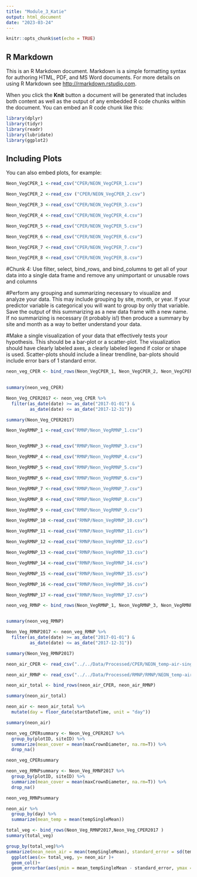 ```yaml
---
title: "Module_3_Katie"
output: html_document
date: "2023-03-24"
---
```


```r
knitr::opts_chunk$set(echo = TRUE)
```

## R Markdown

This is an R Markdown document. Markdown is a simple formatting syntax for authoring HTML, PDF, and MS Word documents. For more details on using R Markdown see <http://rmarkdown.rstudio.com>.

When you click the **Knit** button a document will be generated that includes both content as well as the output of any embedded R code chunks within the document. You can embed an R code chunk like this:

```r


library(dplyr)
library(tidyr)
library(readr) 
library(lubridate)
library(ggplot2)


```

## Including Plots

You can also embed plots, for example:

```r


Neon_VegCPER_1 <-read_csv("CPER/NEON_VegCPER_1.csv")  

Neon_VegCPER_2 <-read_csv ("CPER/NEON_VegCPER_2.csv")

Neon_VegCPER_3 <-read_csv("CPER/NEON_VegCPER_3.csv")

Neon_VegCPER_4 <-read_csv("CPER/NEON_VegCPER_4.csv")

Neon_VegCPER_5 <-read_csv("CPER/NEON_VegCPER_5.csv")

Neon_VegCPER_6 <-read_csv("CPER/NEON_VegCPER_6.csv")

Neon_VegCPER_7 <-read_csv("CPER/NEON_VegCPER_7.csv")

Neon_VegCPER_8 <-read_csv("CPER/NEON_VegCPER_8.csv")


```

#Chunk 4: Use filter, select, bind_rows, and bind_columns to get all of your data into a single data frame and remove any unimportant or unusable rows and columns 

#Perform any grouping and summarizing necessary to visualize and analyze your data. This may include grouping by site, month, or year. If your predictor variable is categorical you will want to group by only that variable. Save the output of this summarizing as a new data frame with a new name. If no summarizing is necessary (it probably is!) then produce a summary by site and month as a way to better understand your data. 

#Make a single visualization of your data that effectively tests your hypothesis. This should be a bar-plot or a scatter-plot. The visualization should have clearly labeled axes, a clearly labeled legend if color or shape is used. Scatter-plots should include a linear trendline, bar-plots should include error bars of 1 standard error. 

```r

neon_veg_CPER <- bind_rows(Neon_VegCPER_1, Neon_VegCPER_2, Neon_VegCPER_3, Neon_VegCPER_4, Neon_VegCPER_5, Neon_VegCPER_6, Neon_VegCPER_7, Neon_VegCPER_8)
 

summary(neon_veg_CPER)


```
 


```r

Neon_Veg_CPER2017 <- neon_veg_CPER %>% 
  filter(as_date(date) >= as_date("2017-01-01") & 
         as_date(date) <= as_date("2017-12-31"))

summary(Neon_Veg_CPER2017)
```



``` r
Neon_VegRMNP_1 <-read_csv("RMNP/Neon_VegRMNP_1.csv")  


Neon_VegRMNP_3 <-read_csv("RMNP/Neon_VegRMNP_3.csv")

Neon_VegRMNP_4 <-read_csv("RMNP/Neon_VegRMNP_4.csv")

Neon_VegRMNP_5 <-read_csv("RMNP/Neon_VegRMNP_5.csv")

Neon_VegRMNP_6 <-read_csv("RMNP/Neon_VegRMNP_6.csv")

Neon_VegRMNP_7 <-read_csv("RMNP/Neon_VegRMNP_7.csv")

Neon_VegRMNP_8 <-read_csv("RMNP/Neon_VegRMNP_8.csv")

Neon_VegRMNP_9 <-read_csv("RMNP/Neon_VegRMNP_9.csv")

Neon_VegRMNP_10 <-read_csv("RMNP/Neon_VegRMNP_10.csv")

Neon_VegRMNP_11 <-read_csv("RMNP/Neon_VegRMNP_11.csv")

Neon_VegRMNP_12 <-read_csv("RMNP/Neon_VegRMNP_12.csv")

Neon_VegRMNP_13 <-read_csv("RMNP/Neon_VegRMNP_13.csv")

Neon_VegRMNP_14 <-read_csv("RMNP/Neon_VegRMNP_14.csv")

Neon_VegRMNP_15 <-read_csv("RMNP/Neon_VegRMNP_15.csv")

Neon_VegRMNP_16 <-read_csv("RMNP/Neon_VegRMNP_16.csv")

Neon_VegRMNP_17 <-read_csv("RMNP/Neon_VegRMNP_17.csv")

```

``` r
neon_veg_RMNP <- bind_rows(Neon_VegRMNP_1, Neon_VegRMNP_3, Neon_VegRMNP_4, Neon_VegRMNP_5, Neon_VegRMNP_6, Neon_VegRMNP_7, Neon_VegRMNP_8, Neon_VegRMNP_9, Neon_VegRMNP_10, Neon_VegRMNP_11, Neon_VegRMNP_12, Neon_VegRMNP_13, Neon_VegRMNP_14, Neon_VegRMNP_15, Neon_VegRMNP_16, Neon_VegRMNP_17)


summary(neon_veg_RMNP)
```


``` r
Neon_Veg_RMNP2017 <- neon_veg_RMNP %>% 
  filter(as_date(date) >= as_date("2017-01-01") & 
         as_date(date) <= as_date("2017-12-31"))

summary(Neon_Veg_RMNP2017)

```

```r
neon_air_CPER <- read_csv("../../Data/Processed/CPER/NEON_temp-air-single/CPER_Sep_2017_Air_30min/NEON.D10.CPER.DP1.00002.001.000.030.030.SAAT_30min.2017-09.expanded.20221201T015159Z.csv")

neon_air_RMNP <- read_csv("../../Data/Processed/RMNP/RMNP/NEON_temp-air-single/RMNP_Sep_2017_Air/NEON.D10.RMNP.DP1.00002.001.000.030.030.SAAT_30min.2017-09.basic.20221210T032125Z.csv")
```


```r
neon_air_total <- bind_rows(neon_air_CPER, neon_air_RMNP)

summary(neon_air_total)

```

``` r
neon_air <- neon_air_total %>%
  mutate(day = floor_date(startDateTime, unit = "day"))

summary(neon_air)
```


``` r
neon_veg_CPERsummary <- Neon_Veg_CPER2017 %>%
  group_by(plotID, siteID) %>%
  summarize(mean_cover = mean(maxCrownDiameter, na.rm=T)) %>%
  drop_na()

neon_veg_CPERsummary

```

``` r
neon_veg_RMNPsummary <- Neon_Veg_RMNP2017 %>%
  group_by(plotID, siteID) %>%
  summarize(mean_cover = mean(maxCrownDiameter, na.rm=T)) %>%
  drop_na()

neon_veg_RMNPsummary

```

``` r
neon_air %>% 
  group_by(day) %>% 
  summarize(mean_temp = mean(tempSingleMean))

```
``` r

total_veg <- bind_rows(Neon_Veg_RMNP2017,Neon_Veg_CPER2017 )
summary(total_veg)

```


``` r
  

group_by(total_veg)%>%
summarize(mean_neon_air = mean(tempSingleMean), standard_error = sd(tempSingleMean)/sqrt(n())) %>%
  ggplot(aes(x= total_veg, y= neon_air )+
  geom_col()+
  geom_errorbar(aes(ymin = mean_tempSingleMean - standard_error, ymax = mean_tempSingleMean + standard_error), width = .2)



``` 


